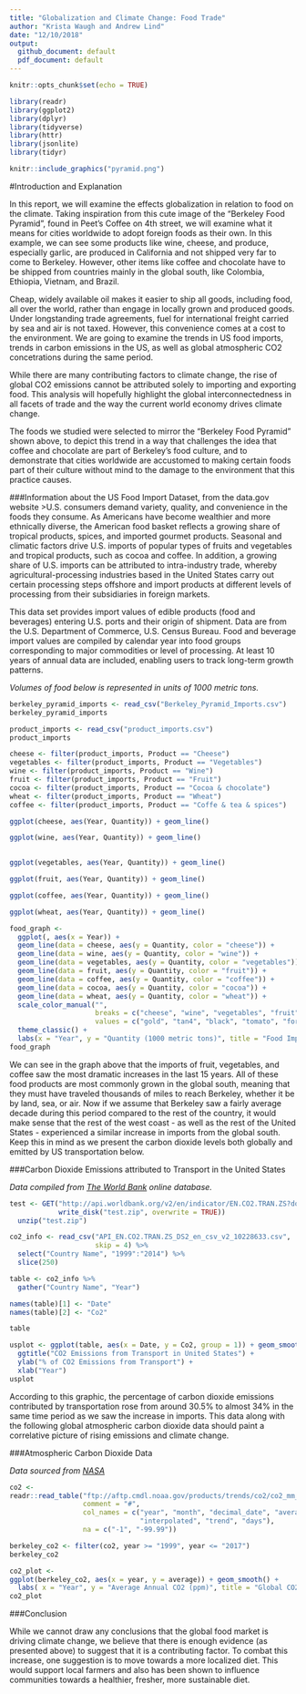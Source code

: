 ```yaml
---
title: "Globalization and Climate Change: Food Trade"
author: "Krista Waugh and Andrew Lind"
date: "12/10/2018"
output:
  github_document: default
  pdf_document: default
---
```


```r
knitr::opts_chunk$set(echo = TRUE)
```

```r
library(readr)
library(ggplot2)
library(dplyr)
library(tidyverse)
library(httr)
library(jsonlite)
library(tidyr)
```

```r
knitr::include_graphics("pyramid.png")

```
#Introduction and Explanation 

  In this report, we will examine the effects globalization in relation to food on the climate. Taking inspiration from this cute image of the "Berkeley Food Pyramid", found in Peet's Coffee on 4th street, we will examine what it means for cities worldwide to adopt foreign foods as their own. In this example, we can see some products like wine, cheese, and produce, especially garlic, are produced in California and not shipped very far to come to Berkeley. However, other items like coffee and chocolate have to be shipped from countries mainly in the global south, like Colombia, Ethiopia, Vietnam, and Brazil.
  
  Cheap, widely available oil makes it easier to ship all goods, including food, all over the world, rather than engage in locally grown and produced goods. Under longstanding trade agreements, fuel for international freight carried by sea and air is not taxed. However, this convenience comes at a cost to the environment. We are going to examine the trends in US food imports, trends in carbon emissions in the US, as well as global atmospheric CO2 concetrations during the same period.
  
  While there are many contributing factors to climate change, the rise of global CO2 emissions cannot be attributed solely to importing and exporting food. This analysis will hopefully highlight the global interconnectedness in all facets of trade and the way the current world economy drives climate change.
  
  The foods we studied were selected to mirror the "Berkeley Food Pyramid" shown above, to depict this trend in a way that challenges the idea that coffee and chocolate are part of Berkeley's food culture, and to demonstrate that cities worldwide are accustomed to making certain foods part of their culture without mind to the damage to the environment that this practice causes.
  
###Information about the US Food Import Dataset, from the data.gov website
>U.S. consumers demand variety, quality, and convenience in the foods they consume. As Americans have become wealthier and more ethnically diverse, the American food basket reflects a growing share of tropical products, spices, and imported gourmet products. Seasonal and climatic factors drive U.S. imports of popular types of fruits and vegetables and tropical products, such as cocoa and coffee. In addition, a growing share of U.S. imports can be attributed to intra-industry trade, whereby agricultural-processing industries based in the United States carry out certain processing steps offshore and import products at different levels of processing from their subsidiaries in foreign markets.

  This data set provides import values of edible products (food and beverages) entering U.S. ports and their origin of shipment. Data are from the U.S. Department of Commerce, U.S. Census Bureau. Food and beverage import values are compiled by calendar year into food groups corresponding to major commodities or level of processing. At least 10 years of annual data are included, enabling users to track long-term growth patterns.

*Volumes of food below is represented in units of 1000 metric tons.*

```r
berkeley_pyramid_imports <- read_csv("Berkeley_Pyramid_Imports.csv")
berkeley_pyramid_imports

```

```r
product_imports <- read_csv("product_imports.csv")
product_imports

```


```r
cheese <- filter(product_imports, Product == "Cheese")
vegetables <- filter(product_imports, Product == "Vegetables")
wine <- filter(product_imports, Product == "Wine")
fruit <- filter(product_imports, Product == "Fruit")
cocoa <- filter(product_imports, Product == "Cocoa & chocolate")
wheat <- filter(product_imports, Product == "Wheat")
coffee <- filter(product_imports, Product == "Coffe & tea & spices")
```

```r
ggplot(cheese, aes(Year, Quantity)) + geom_line()

```

```r
ggplot(wine, aes(Year, Quantity)) + geom_line()
 

```

```r
ggplot(vegetables, aes(Year, Quantity)) + geom_line()

```

```r
ggplot(fruit, aes(Year, Quantity)) + geom_line()

```

```r
ggplot(coffee, aes(Year, Quantity)) + geom_line()

```

```r
ggplot(wheat, aes(Year, Quantity)) + geom_line() 

```

```r
food_graph <- 
  ggplot(, aes(x = Year)) +
  geom_line(data = cheese, aes(y = Quantity, color = "cheese")) +
  geom_line(data = wine, aes(y = Quantity, color = "wine")) +
  geom_line(data = vegetables, aes(y = Quantity, color = "vegetables")) +
  geom_line(data = fruit, aes(y = Quantity, color = "fruit")) +
  geom_line(data = coffee, aes(y = Quantity, color = "coffee")) +
  geom_line(data = cocoa, aes(y = Quantity, color = "cocoa")) +
  geom_line(data = wheat, aes(y = Quantity, color = "wheat")) +
  scale_color_manual("",
                     breaks = c("cheese", "wine", "vegetables", "fruit", "coffee", "cocoa", "wheat"),
                     values = c("gold", "tan4", "black", "tomato", "forestgreen", "navajowhite", "maroon")) +
  theme_classic() +
  labs(x = "Year", y = "Quantity (1000 metric tons)", title = "Food Imports into the United States")
food_graph
```

We can see in the graph above that the imports of fruit, vegetables, and coffee saw the most dramatic increases in the last 15 years. All of these food products are most commonly grown in the global south, meaning that they must have traveled thousands of miles to reach Berkeley, whether it be by land, sea, or air. Now if we assume that Berkeley saw a fairly average decade during this period compared to the rest of the country, it would make sense that the rest of the west coast - as well as the rest of the United States - experienced a similar increase in imports from the global south. Keep this in mind as we present the carbon dioxide levels both globally and emitted by US transportation below.


###Carbon Dioxide Emissions attributed to Transport in the United States

*Data compiled from [The World Bank](https://data.worldbank.org/indicator/EN.CO2.TRAN.ZS?end=2014&locations=US&start=1999) online database.*

```r

test <- GET("http://api.worldbank.org/v2/en/indicator/EN.CO2.TRAN.ZS?downloadformat=csv", 
            write_disk("test.zip", overwrite = TRUE))
  unzip("test.zip")

co2_info <- read_csv("API_EN.CO2.TRAN.ZS_DS2_en_csv_v2_10228633.csv",
                     skip = 4) %>%
  select("Country Name", "1999":"2014") %>%
  slice(250)

table <- co2_info %>%
  gather("Country Name", "Year")

names(table)[1] <- "Date"
names(table)[2] <- "Co2"

table

usplot <- ggplot(table, aes(x = Date, y = Co2, group = 1)) + geom_smooth() + 
  ggtitle("CO2 Emissions from Transport in United States") + 
  ylab("% of CO2 Emissions from Transport") +
  xlab("Year")
usplot
```

According to this graphic, the percentage of carbon dioxide emissions contributed by transportation rose from around 30.5% to almost 34% in the same time period as we saw the increase in imports. This data along with the following global atmospheric carbon dioxide data should paint a correlative picture of rising emissions and climate change.


###Atmospheric Carbon Dioxide Data

*Data sourced from [NASA](https://climate.nasa.gov/vital-signs/carbon-dioxide/)*

```r
co2 <-
readr::read_table("ftp://aftp.cmdl.noaa.gov/products/trends/co2/co2_mm_mlo.txt",
                  comment = "#",
                  col_names = c("year", "month", "decimal_date", "average",
                                "interpolated", "trend", "days"),
                  na = c("-1", "-99.99"))
```


```r
berkeley_co2 <- filter(co2, year >= "1999", year <= "2017")
berkeley_co2

```
```r
co2_plot <-
ggplot(berkeley_co2, aes(x = year, y = average)) + geom_smooth() +
  labs( x = "Year", y = "Average Annual CO2 (ppm)", title = "Global CO2 Concentration: 1999-2017") + ylim(300, 450) 
co2_plot
```

###Conclusion

  While we cannot draw any conclusions that the global food market is driving climate change, we believe that there is enough evidence (as presented above) to suggest that it is a contributing factor. To combat this increase, one suggestion is to move towards a more localized diet. This would support local farmers and also has been shown to influence communities towards a healthier, fresher, more sustainable diet.
  
  
